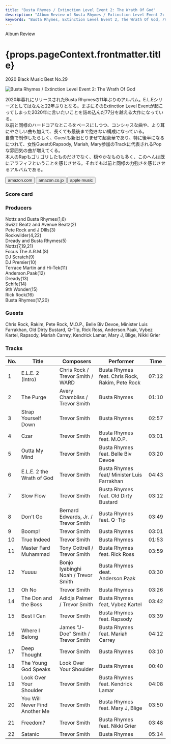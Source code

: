 ```yaml
---
title: "Busta Rhymes / Extinction Level Event 2: The Wrath Of God"
description: "Album Review of Busta Rhymes / Extinction Level Event 2: The Wrath Of God"
keywords: "Busta Rhymes, Extinction Level Event 2, The Wrath Of God, バスタ・ライムス"
---
```





<p className="largeP">Album Review</p>
<h1 className="h1--no--margin">{props.pageContext.frontmatter.title}</h1>
<p className="largeP">
  <Link to="/best50/2020/">2020 Black Music Best No.29</Link>
</p>

<Row  className="image-card-group">
	<Column colMd={3} colLg={4} noGutterMdLeft="">
       <ImageCard>

![Busta Rhymes / Extinction Level Event 2: The Wrath Of God](../../images/cd/bustarhymes6L.jpg)

</ImageCard>
	</Column>
	<Column colMd={8} colLg={8} noGutterMdLeft="">
	<p>
		2020年暮れにリリースされたBusta Rhymesの11年ぶりのアルバム。E.L.Eシリーズとしてはなんと22年ぶりとなる。まさにそのExtinction Level Eventが起こってしまった2020年に言いたいことを詰め込んだ77分を越える大作になっている。
		<br/>以前と同様のハードコアなところをベースにしつつ、コンシャスな曲や、より耳にやさしい曲も加えて、長くても最後まで飽きない構成になっている。
		<br/>自費で制作したらしく、Guestも新旧とりまぜて超豪華であり、特に後半になるにつれて、女性GuestのRapsody, Mariah, Mary参加のTrackに代表されるPopな雰囲気の曲が増えてくる。
		<br/>本人のRapもゴリゴリしたものだけでなく、穏やかなものも多く、このへんは既にアラフィフということを感じさせる。それでも以前と同様の力強さを感じさせるアルバムである。
	</p>
	<div>
	  <Button className="button-right-mergin"  href="https://amzn.to/2R3f18V" renderIcon={ArrowUpRight} size='sm' kind='primary'>
      amazon.com
    </Button>
    <Button className="button-right-mergin"  href="https://amzn.to/3p1GGDx" renderIcon={ArrowUpRight} size='sm' kind='secondary'>
      amazon.co.jp
    </Button>
		<Button className="button-right-mergin"  href="https://geo.music.apple.com/us/album/extinction-level-event-2-the-wrath-of-god/1534955238?itsct=music_box_link&itscg=30200&at=11lcug&ct=albums_extinction_level_event_2%3A_the_wra&ls=1&app=music" renderIcon={ArrowUpRight} size='sm' kind='tertiary'>
      apple music
    </Button>
	</div>
	</Column>
</Row>
<Row >
	<Column colMd={4} colLg={4} noGutterMdLeft="">
<div>
  <h3>Score card</h3>
	<SliderJS1 value="2" />
  <SliderJS2 value="2" />
	<SliderJS3 value="2" />
  <SliderJS4 value="8" />
</div>
</Column>
<Column colMd={8} colLg={8} noGutterMdLeft="">
<div>
<h3>Producers</h3>
<p>
	Nottz and Busta Rhymes(1,6)
	<br/>Swizz Beatz and Avenue Beatz(2)
	<br/>Pete Rock and J DIlls(3)
	<br/>Rockwilder(4,22)
	<br/>Dready and Busta Rhymes(5)
	<br/>Nottz(7,19,21)
	<br/>Focus The A.R.M.(8)
	<br/>DJ Scratch(9)
	<br/>DJ Premier(10)
	<br/>Terrace Martin and Hi-Tek(11)
	<br/>Anderson.Paak(12)
	<br/>Dready(13)
	<br/>Schife(14)
	<br/>9th Wonder(15)
	<br/>Rick Rock(16)
	<br/>Busta Rhymes(17,20)
</p>
<h3>Guests</h3>
	Chris Rock, Rakim, Pete Rock, M.O.P., Belle Biv Devoe, Minister Luis Farrakhan, Old Dirty Bustard, Q-Tip, Rick Ross, Anderson.Paak, Vybez Kartel, Rapsody, Mariah Carrey, Kendrick Lamar, Mary J, Blige, Nikki Grier
<p>
</p>
</div>
</Column>
</Row>

<h3>Tracks</h3>

| No. | Title                          | Composers                           | Performer                                       | Time  |
| --- | ------------------------------ | ----------------------------------- | ----------------------------------------------- | ----- |
| 1   | E.L.E. 2 (Intro)               | Chris Rock / Trevor Smith / WARD    | Busta Rhymes feat. Chris Rock, Rakim, Pete Rock | 07:12 |
| 2   | The Purge                      | Avery Chambliss / Trevor Smith      | Busta Rhymes                                    | 01:10 |
| 3   | Strap Yourself Down            | Trevor Smith                        | Busta Rhymes                                    | 02:57 |
| 4   | Czar                           | Trevor Smith                        | Busta Rhymes feat. M.O.P.                       | 03:01 |
| 5   | Outta My Mind                  | Trevor Smith                        | Busta Rhymes feat. Belle Biv Devoe              | 03:20 |
| 6   | E.L.E. 2 the Wrath of God      | Trevor Smith                        | Busta Rhymes feat/ Minister Luis Farrakhan      | 04:43 |
| 7   | Slow Flow                      | Trevor Smith                        | Busta Rhymes feat. Old Dirty Bustard            | 03:12 |
| 8   | Don't Go                       | Bernard Edwards, Jr. / Trevor Smith | Busta Rhymes faet. Q-Tip                        | 03:49 |
| 9   | Boomp!                         | Trevor Smith                        | Busta Rhymes                                    | 03:01 |
| 10  | True Indeed                    | Trevor Smith                        | Busta Rhymes                                    | 01:53 |
| 11  | Master Fard Muhammad           | Tony Cottrell / Trevor Smith        | Busta Rhymes feat. Rick Ross                    | 03:59 |
| 12  | Yuuuu                          | Bonjo Iyabinghi Noah / Trevor Smith | Busta Rhymes deat. Anderson.Paak                | 03:30 |
| 13  | Oh No                          | Trevor Smith                        | Busta Rhymes                                    | 03:26 |
| 14  | The Don and the Boss           | Adidja Palmer / Trevor Smith        | Busta Rhymes feat, Vybez Kartel                 | 03:42 |
| 15  | Best I Can                     | Trevor Smith                        | Busta Rhymes feat. Rapsody                      | 03:39 |
| 16  | Where I Belong                 | James "J-Doe" Smith / Trevor Smith  | Busta Rhymes feat. Mariah Carrey                | 04:12 |
| 17  | Deep Thought                   | Trevor Smith                        | Busta Rhymes                                    | 03:10 |
| 18  | The Young God Speaks           | Look Over Your Shoulder             | Busta Rhymes                                    | 00:40 |
| 19  | Look Over Your Shoulder        | Trevor Smith                        | Busta Rhymes feat. Kendrick Lamar               | 04:08 |
| 20  | You Will Never Find Another Me | Trevor Smith                        | Busta Rhymes feat. Mary J, Blige                | 03:50 |
| 21  | Freedom?                       | Trevor Smith                        | Busta Rhymes feat. Nikki Grier                  | 03:48 |
| 22  | Satanic                        | Trevor Smith                        | Busta Rhymes                                    | 05:14 |
